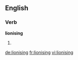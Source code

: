 ==English==

===Verb===
'''lionising'''

# {{present participle of|[[lionise]]}}

[[de:lionising]]
[[fr:lionising]]
[[vi:lionising]]